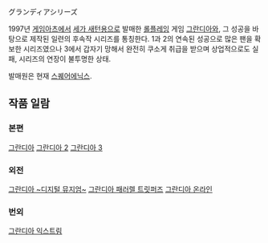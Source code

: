 グランディアシリーズ 

1997년 [[게임아츠]]에서 [[세가 새턴]]용으로 발매한 [[롤플레잉]] 게임 [[그란디아]]와, 그 성공을 바탕으로 제작된 일련의 후속작 시리즈를 통칭한다. 1과 2의 연속된 성공으로 많은 팬을 확보한 시리즈였으나 3에서 갑자기 망해서 완전히 쿠소게 취급을 받으며 상업적으로도 실패, 시리즈의 연장이 불투명한 상태. 

발매원은 현재 [[스퀘어에닉스]].

== 작품 일람 ==
=== 본편 ===
[[그란디아]]
[[그란디아 2]]
[[그란디아 3]]

=== 외전 ===
[[그란디아 ~디지털 뮤지엄~]]
[[그란디아 패러렐 트릿퍼즈]]
[[그란디아 온라인]]

=== 번외 ===
[[그란디아 익스트림]]
